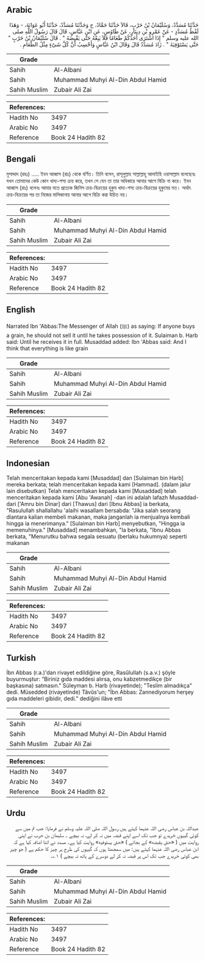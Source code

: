 ## Arabic


<div dir="rtl" lang="ar" style={{fontSize:'larger',backgroundColor:'#f8f9fa',padding:20}}>
حَدَّثَنَا مُسَدَّدٌ، وَسُلَيْمَانُ بْنُ حَرْبٍ، قَالاَ حَدَّثَنَا حَمَّادٌ، ح وَحَدَّثَنَا مُسَدَّدٌ، حَدَّثَنَا أَبُو عَوَانَةَ، - وَهَذَا لَفْظُ مُسَدَّدٍ - عَنْ عَمْرِو بْنِ دِينَارٍ، عَنْ طَاوُسٍ، عَنِ ابْنِ عَبَّاسٍ، قَالَ قَالَ رَسُولُ اللَّهِ صلى الله عليه وسلم ‏"‏ إِذَا اشْتَرَى أَحَدُكُمْ طَعَامًا فَلاَ يَبِعْهُ حَتَّى يَقْبِضَهُ ‏"‏ ‏.‏ قَالَ سُلَيْمَانُ بْنُ حَرْبٍ ‏"‏ حَتَّى يَسْتَوْفِيَهُ ‏"‏ ‏.‏ زَادَ مُسَدَّدٌ قَالَ وَقَالَ ابْنُ عَبَّاسٍ وَأَحْسِبُ أَنَّ كُلَّ شَىْءٍ مِثْلُ الطَّعَامِ ‏.‏
</div>
<div style={{backgroundColor:'#f8f9fa',padding:20, marginBottom: 10}}><table> <thead> <tr> <th>Grade</th> <th></th> </tr> </thead> <tbody> <tr><td>Sahih</td><td>Al-Albani</td></tr><tr><td>Sahih</td><td>Muhammad Muhyi Al-Din Abdul Hamid</td></tr><tr><td>Sahih Muslim</td><td>Zubair Ali Zai</td></tr></tbody></table><table> <thead> <tr> <th>References:</th> <th></th> </tr> </thead> <tbody><tr><td>Hadith No</td><td>3497</td></tr><tr><td>Arabic No</td><td>3497</td></tr><tr><td>Reference</td><td>Book 24 Hadith 82</td></tr></tbody></table></div>

## Bengali


<div dir="ltr" lang="bn" style={{fontSize:'larger',backgroundColor:'#f8f9fa',padding:20}}>
মুসাদ্দাদ (রহঃ) ..... ইবন আব্বাস (রাঃ) থেকে বর্ণিত। তিনি বলেন, রাসূলুল্লাহ সাল্লাল্লাহু আলাইহি ওয়াসাল্লাম বলেছেনঃ যখন তোমাদের কেউ কোন খাদ্য-শস্য ক্রয় করে, তখন সে যেন তা তার অধিকারে আনার আগে বিক্রি না করে। ইবন আব্বাস (রাঃ) বলেনঃ আমার মতে প্রত্যেক জিনিস ক্রয়-বিক্রয়ের হুকুম খাদ্য-শস্য ক্রয়-বিক্রয়ের হুকুমের মত। অর্থাৎ ক্রয়-বিক্রয়ের পর তা নিজের মালিকানায় আনার আগে বিক্রি করা উচিত নয়।
</div>
<div style={{backgroundColor:'#f8f9fa',padding:20, marginBottom: 10}}><table> <thead> <tr> <th>Grade</th> <th></th> </tr> </thead> <tbody> <tr><td>Sahih</td><td>Al-Albani</td></tr><tr><td>Sahih</td><td>Muhammad Muhyi Al-Din Abdul Hamid</td></tr><tr><td>Sahih Muslim</td><td>Zubair Ali Zai</td></tr></tbody></table><table> <thead> <tr> <th>References:</th> <th></th> </tr> </thead> <tbody><tr><td>Hadith No</td><td>3497</td></tr><tr><td>Arabic No</td><td>3497</td></tr><tr><td>Reference</td><td>Book 24 Hadith 82</td></tr></tbody></table></div>

## English


<div dir="ltr" lang="en" style={{fontSize:'larger',backgroundColor:'#f8f9fa',padding:20}}>
Narrated Ibn 'Abbas:The Messenger of Allah (ﷺ) as saying: If anyone buys a grain, he should not sell it until he takes possession of it. Sulaiman b. Harb said: Until he receives it in full. Musaddad added: Ibn 'Abbas said: And I think that everything is like grain
</div>
<div style={{backgroundColor:'#f8f9fa',padding:20, marginBottom: 10}}><table> <thead> <tr> <th>Grade</th> <th></th> </tr> </thead> <tbody> <tr><td>Sahih</td><td>Al-Albani</td></tr><tr><td>Sahih</td><td>Muhammad Muhyi Al-Din Abdul Hamid</td></tr><tr><td>Sahih Muslim</td><td>Zubair Ali Zai</td></tr></tbody></table><table> <thead> <tr> <th>References:</th> <th></th> </tr> </thead> <tbody><tr><td>Hadith No</td><td>3497</td></tr><tr><td>Arabic No</td><td>3497</td></tr><tr><td>Reference</td><td>Book 24 Hadith 82</td></tr></tbody></table></div>

## Indonesian


<div dir="ltr" lang="id" style={{fontSize:'larger',backgroundColor:'#f8f9fa',padding:20}}>
Telah menceritakan kepada kami [Musaddad] dan [Sulaiman bin Harb] mereka berkata; telah menceritakan kepada kami [Hammad]. (dalam jalur lain disebutkan) Telah menceritakan kepada kami [Musaddad] telah menceritakan kepada kami [Abu 'Awanah] -dan ini adalah lafazh Musaddad- dari ['Amru bin Dinar] dari [Thawus] dari [Ibnu Abbas] ia berkata, "Rasulullah shallallahu 'alaihi wasallam bersabda: "Jika salah seorang diantara kalian membeli makanan, maka janganlah ia menjualnya kembali hingga ia menerimanya." [Sulaiman bin Harb] menyebutkan, "Hingga ia memenuhinya." [Musaddad] menambahkan, "Ia berkata, "Ibnu Abbas berkata, "Menurutku bahwa segala sesuatu (berlaku hukumnya) seperti makanan
</div>
<div style={{backgroundColor:'#f8f9fa',padding:20, marginBottom: 10}}><table> <thead> <tr> <th>Grade</th> <th></th> </tr> </thead> <tbody> <tr><td>Sahih</td><td>Al-Albani</td></tr><tr><td>Sahih</td><td>Muhammad Muhyi Al-Din Abdul Hamid</td></tr><tr><td>Sahih Muslim</td><td>Zubair Ali Zai</td></tr></tbody></table><table> <thead> <tr> <th>References:</th> <th></th> </tr> </thead> <tbody><tr><td>Hadith No</td><td>3497</td></tr><tr><td>Arabic No</td><td>3497</td></tr><tr><td>Reference</td><td>Book 24 Hadith 82</td></tr></tbody></table></div>

## Turkish


<div dir="ltr" lang="tr" style={{fontSize:'larger',backgroundColor:'#f8f9fa',padding:20}}>
İbn Abbas (r.a.)'dan rivayet edildiğine göre, Rasûlullah (s.a.v.) şöyle buyurmuştur: “Biriniz gıda maddesi alırsa, onu kabzetmedikçe (bir başkasına) satmasın." Süleyman b. Harb (rivayetinde); "Teslim almadıkça" dedi. Müsedded (rivayetinde) Tâvûs'un; "İbn Abbas: Zannediyorum herşey gıda maddeleri gibidir, dedi." dediğini ilâve etti
</div>
<div style={{backgroundColor:'#f8f9fa',padding:20, marginBottom: 10}}><table> <thead> <tr> <th>Grade</th> <th></th> </tr> </thead> <tbody> <tr><td>Sahih</td><td>Al-Albani</td></tr><tr><td>Sahih</td><td>Muhammad Muhyi Al-Din Abdul Hamid</td></tr><tr><td>Sahih Muslim</td><td>Zubair Ali Zai</td></tr></tbody></table><table> <thead> <tr> <th>References:</th> <th></th> </tr> </thead> <tbody><tr><td>Hadith No</td><td>3497</td></tr><tr><td>Arabic No</td><td>3497</td></tr><tr><td>Reference</td><td>Book 24 Hadith 82</td></tr></tbody></table></div>

## Urdu


<div dir="rtl" lang="ur" style={{fontSize:'larger',backgroundColor:'#f8f9fa',padding:20}}>
عبداللہ بن عباس رضی اللہ عنہما کہتے ہیں رسول اللہ صلی اللہ علیہ وسلم نے فرمایا: جب تم میں سے کوئی گیہوں خریدے تو جب تک اسے اپنے قبضہ میں نہ کر لے، نہ بیچے ۔ سلیمان بن حرب نے اپنی روایت میں ( «حتى يقبضه» کے بجائے ) «حتى يستوفيه» روایت کیا ہے۔ مسدد نے اتنا اضافہ کیا ہے کہ ابن عباس رضی اللہ عنہما کہتے ہیں: میں سمجھتا ہوں کہ گیہوں کی طرح ہر چیز کا حکم ہے ( جو چیز بھی کوئی خریدے جب تک اس پر قبضہ نہ کر لے دوسرے کے ہاتھ نہ بیچے ) ۱؎۔
</div>
<div style={{backgroundColor:'#f8f9fa',padding:20, marginBottom: 10}}><table> <thead> <tr> <th>Grade</th> <th></th> </tr> </thead> <tbody> <tr><td>Sahih</td><td>Al-Albani</td></tr><tr><td>Sahih</td><td>Muhammad Muhyi Al-Din Abdul Hamid</td></tr><tr><td>Sahih Muslim</td><td>Zubair Ali Zai</td></tr></tbody></table><table> <thead> <tr> <th>References:</th> <th></th> </tr> </thead> <tbody><tr><td>Hadith No</td><td>3497</td></tr><tr><td>Arabic No</td><td>3497</td></tr><tr><td>Reference</td><td>Book 24 Hadith 82</td></tr></tbody></table></div>